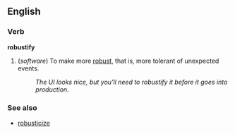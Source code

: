 ==English==

===Verb===
'''robustify'''

# (''software'') To make more [[robust]], that is, more tolerant of unexpected events.
#: ''The UI looks nice, but you'll need to robustify it before it goes into production.''

===See also===
*[[robusticize]]